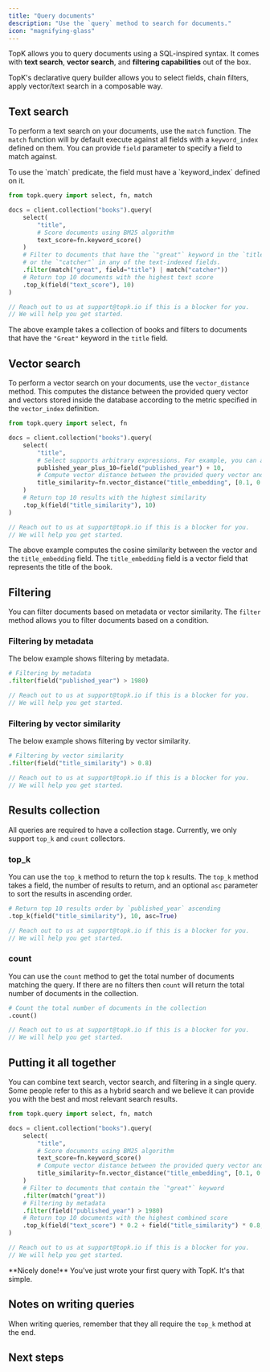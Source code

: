 ```yaml
---
title: "Query documents"
description: "Use the `query` method to search for documents."
icon: "magnifying-glass"
---
```



TopK allows you to query documents using a SQL-inspired syntax. It comes with **text search**, **vector search**, and **filtering capabilities** out of the box.

TopK's declarative query builder allows you to select fields, chain filters, apply vector/text search in a composable way.

## Text search

To perform a text search on your documents, use the `match` function. The `match` function will by default execute against all
fields with a `keyword_index` defined on them. You can provide `field` parameter to specify a field to match against.

<Warning>
  To use the `match` predicate, the field must have a `keyword_index` defined on it.
</Warning>

<CodeGroup>

```python Python
from topk.query import select, fn, match

docs = client.collection("books").query(
    select(
        "title",
        # Score documents using BM25 algorithm
        text_score=fn.keyword_score()
    )
    # Filter to documents that have the `"great"` keyword in the `title` field
    # or the `"catcher"` in any of the text-indexed fields.
    .filter(match("great", field="title") | match("catcher"))
    # Return top 10 documents with the highest text score
    .top_k(field("text_score"), 10)
)

```

```js JavaScript
// Reach out to us at support@topk.io if this is a blocker for you.
// We will help you get started.
```

</CodeGroup>

The above example takes a collection of books and filters to documents that have the `"Great"` keyword in the `title` field.

## Vector search

To perform a vector search on your documents, use the `vector_distance` method. This computes the distance between the provided query vector and vectors
stored inside the database according to the metric specified in the `vector_index` definition.

<CodeGroup>

```python Python
from topk.query import select, fn

docs = client.collection("books").query(
    select(
        "title",
        # Select supports arbitrary expressions. For example, you can add 10 years to the `published_year` field.
        published_year_plus_10=field("published_year") + 10,
        # Compute vector distance between the provided query vector and the `title_embedding` field.
        title_similarity=fn.vector_distance("title_embedding", [0.1, 0.2, 0.3, ...])
    )
    # Return top 10 results with the highest similarity
    .top_k(field("title_similarity"), 10)
)

```

```js JavaScript
// Reach out to us at support@topk.io if this is a blocker for you.
// We will help you get started.
```

</CodeGroup>

The above example computes the cosine similarity between the vector and the `title_embedding` field. The `title_embedding` field is a vector field that represents the title of the book.

## Filtering

You can filter documents based on metadata or vector similarity. The `filter` method allows you to filter documents based on a condition.

### Filtering by metadata

The below example shows filtering by metadata.

<CodeGroup>

```python Python
# Filtering by metadata
.filter(field("published_year") > 1980)
```

```js JavaScript
// Reach out to us at support@topk.io if this is a blocker for you.
// We will help you get started.
```

</CodeGroup>

### Filtering by vector similarity

The below example shows filtering by vector similarity.

<CodeGroup>

```python Python
# Filtering by vector similarity
.filter(field("title_similarity") > 0.8)
```

```js JavaScript
// Reach out to us at support@topk.io if this is a blocker for you.
// We will help you get started.
```

</CodeGroup>

## Results collection

All queries are required to have a collection stage. Currently, we only support `top_k` and `count` collectors.

### top_k

You can use the `top_k` method to return the top `k` results. The `top_k` method takes a field, the number of results to return, and an optional `asc` parameter to sort the results in ascending order.

<CodeGroup>

```python Python
# Return top 10 results order by `published_year` ascending
.top_k(field("title_similarity"), 10, asc=True)
```

```js JavaScript
// Reach out to us at support@topk.io if this is a blocker for you.
// We will help you get started.
```

</CodeGroup>

### count

You can use the `count` method to get the total number of documents matching the query. If there are no filters then `count` will return the total number of documents in the collection.

<CodeGroup>

```python Python
# Count the total number of documents in the collection
.count()
```

```js JavaScript
// Reach out to us at support@topk.io if this is a blocker for you.
// We will help you get started.
```

</CodeGroup>

## Putting it all together

You can combine text search, vector search, and filtering in a single query. Some people refer to this as a hybrid search and we believe it can provide you with the best and most relevant search results.

<CodeGroup>

```python Python
from topk.query import select, fn, match

docs = client.collection("books").query(
    select(
        "title",
        # Score documents using BM25 algorithm
        text_score=fn.keyword_score()
        # Compute vector distance between the provided query vector and the `title_embedding` field.
        title_similarity=fn.vector_distance("title_embedding", [0.1, 0.2, 0.3, ...])
    )
    # Filter to documents that contain the `"great"` keyword
    .filter(match("great"))
    # Filtering by metadata
    .filter(field("published_year") > 1980)
    # Return top 10 documents with the highest combined score
    .top_k(field("text_score") * 0.2 + field("title_similarity") * 0.8, 10)
)

```

```js JavaScript
// Reach out to us at support@topk.io if this is a blocker for you.
// We will help you get started.
```

</CodeGroup>

<Check>
  **Nicely done!** You've just wrote your first query with TopK. It's that
  simple.
</Check>

## Notes on writing queries

When writing queries, remember that they all require the `top_k` method at the end.

## Next steps

<Support />
